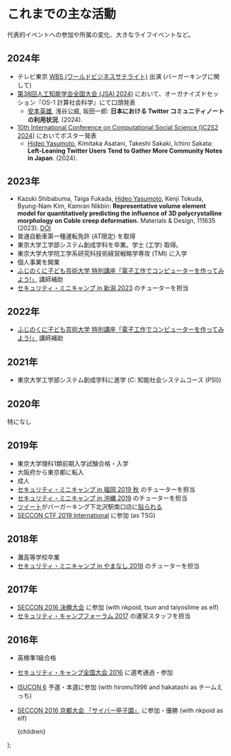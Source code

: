 
# これまでの主な活動

代表的イベントへの参加や所属の変化、大きなライフイベントなど。

## 2024年

* テレビ東京 [WBS (ワールドビジネスサテライト)](https://www.tv-tokyo.co.jp/wbs/) 出演 (バーガーキングに関して)
* [第38回人工知能学会全国大会 (JSAI 2024)](https://www.ai-gakkai.or.jp/jsai2024/) において、オーガナイズドセッション『OS-1 計算社会科学』にて口頭発表
    *  <u>安本英雄</u>, 浅谷公威, 坂田一郎: **日本における Twitter コミュニティノートの利用状況**. (2024).
* [10th International Conference on Computational Social Science (IC2S2 2024)](https://ic2s2-2024.org/) においてポスター発表
    * <u>Hideo Yasumoto</u>, Kimitaka Asatani, Takeshi Sakaki, Ichiro Sakata: **Left-Leaning Twitter Users Tend to Gather More Community Notes in Japan**. (2024).

## 2023年

* Kazuki Shibabuma, Taiga Fukada, <u>Hideo Yasumoto</u>, Kenji Tokuda, Byung-Nam Kim, Kamran Nikbin: **Representative volume element model for quantitatively predicting the influence of 3D polycrystalline morphology on Coble creep deformation.** Materials & Design, 111635 (2023). [DOI](https://doi.org/10.1016/j.matdes.2023.111635)
* 普通自動車第一種運転免許 (AT限定) を取得
* 東京大学工学部システム創成学科を卒業。学士 (工学) 取得。
* 東京大学大学院工学系研究科技術経営戦略学専攻 (TMI) に入学
* 個人事業を開業
* [ふじのくに子ども芸術大学 特別講座「電子工作でコンピューターを作ってみよう!」](https://fkac.jp/kouza2023/detail.html?id=nw1683701593) 講師補助
* [セキュリティ・ミニキャンプ in 新潟 2023](https://www.security-camp.or.jp/minicamp/niigata2023.html) のチューターを担当

## 2022年

* [ふじのくに子ども芸術大学 特別講座「電子工作でコンピューターを作ってみよう!」](https://fkac.jp/kouza2022/detail.html?id=nw1651114807) 講師補助

## 2021年

* 東京大学工学部システム創成学科に進学 (C: 知能社会システムコース (PSI))

## 2020年

特になし

## 2019年

* 東京大学理科1類前期入学試験合格・入学
* 大阪府から東京都に転入
* 成人
* [セキュリティ・ミニキャンプ in 福岡 2019 秋](https://www.security-camp.or.jp/minicamp/fukuoka2019a.html) のチューターを担当
* [セキュリティ・ミニキャンプ in 沖縄 2019](https://www.security-camp.or.jp/minicamp/okinawa2019.html) のチューターを担当
* [ツイート](https://twitter.com/hideo54/status/1130030449638559744)がバーガーキング下北沢駅南口店に[貼られる](https://twitter.com/hideo54/status/1204218275233558528)
* [SECCON CTF 2019 International](https://www.seccon.jp/2019/akihabara/#ctf) に参加 (as TSG)

## 2018年

* 灘高等学校卒業
* [セキュリティ・ミニキャンプ in やまなし 2018](https://www.security-camp.or.jp/minicamp/yamanashi2018.html) のチューターを担当

## 2017年
* [SECCON 2016 決勝大会](http://2016.seccon.jp/news/#140) に参加 (with nkpoid, tsun and taiyoslime as elf)
* [セキュリティ・キャンプフォーラム 2017](https://www.ipa.go.jp/jinzai/camp/2016/forum2017.html) の運営スタッフを担当

## 2016年

* 英検準1級合格
* [セキュリティ・キャンプ全国大会 2016](https://www.ipa.go.jp/jinzai/camp/2016/zenkoku2016.html) に選考通過・参加
* [ISUCON 6](http://isucon.net/archives/48465737.html) 予選・本選に参加 (with hiromu1996 and hakatashi as チームえっち)
* [SECCON 2016 京都大会 「サイバー甲子園」](http://2016.seccon.jp/news/#121) に参加・優勝 (with nkpoid as elf)

    <Layout title='活動 | hideo54.com'>
        {children}
    </Layout>
);
